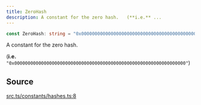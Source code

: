 ```yaml
---
title: ZeroHash
description: A constant for the zero hash.   (**i.e.** ...
---
```


```ts
const ZeroHash: string = "0x0000000000000000000000000000000000000000000000000000000000000000";
```

A constant for the zero hash.

 (**i.e.** `"0x0000000000000000000000000000000000000000000000000000000000000000"`)

## Source

[src.ts/constants/hashes.ts:8](https://github.com/dominant-strategies/quais-6.js/blob/3f482dd134064d41657ff7dc9ba8162f741c9c83/src.ts/constants/hashes.ts#L8)
